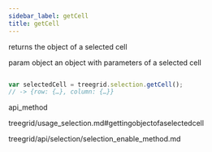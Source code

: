 ```yaml
---
sidebar_label: getCell
title: getCell
---
```



          


<Short>
 returns the object of a selected cell


</Short>



param   object  an object with parameters of a selected cell



~~~js

var selectedCell = treegrid.selection.getCell();
// -> {row: {…}, column: {…}}


~~~
 api_method

<Descr>




</Descr>


 treegrid/usage_selection.md#gettingobjectofaselectedcell

 treegrid/api/selection/selection_enable_method.md




